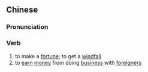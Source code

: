 {{also|发洋财}}
==Chinese==
{{zh-forms|s=发洋财|type=12}}

===Pronunciation===
{{zh-pron
|m=fāyángcái
|c=faat3 joeng4 coi4
|cat=v
}}

===Verb===
{{zh-verb}}

# to make a [[fortune]]; to get a [[windfall]]
# to [[earn]] [[money]] from doing [[business]] with [[foreigner]]s